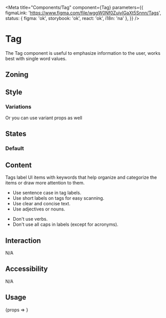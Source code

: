 


<Meta
	title="Components/Tag"
	component={Tag}
	parameters={{
		figmaLink: 'https://www.figma.com/file/wggW0Nf0ZujylGaXt5Snnn/Tags',
		status: { figma: 'ok', storybook: 'ok', react: 'ok', i18n: 'na' },
	}}
/>

# Tag

The Tag component is useful to emphasize information to the user, works best with single word values.

## Zoning

<FigmaImage
	src="https://www.figma.com/file/wggW0Nf0ZujylGaXt5Snnn/Tags?node-id=1306%3A65"
	alt="zoning image for tags"
/>

## Style

<FigmaImage src="https://www.figma.com/file/wggW0Nf0ZujylGaXt5Snnn/Tags?node-id=0%3A43" alt="" />

### Variations

<Canvas>
	<Story story={Stories.Default} />
	<Story story={Stories.Information} />
	<Story story={Stories.Success} />
	<Story story={Stories.Warning} />
	<Story story={Stories.Destructive} />
</Canvas>

Or you can use variant props as well

<Canvas>
	<Story story={Stories.VariantDefault} />
	<Story story={Stories.VariantInformation} />
	<Story story={Stories.VariantSuccess} />
	<Story story={Stories.VariantWarning} />
	<Story story={Stories.VariantDestructive} />
</Canvas>

## States

### Default

<Canvas>
	<Story story={Stories.Ellipsis} />
</Canvas>

## Content

Tags label UI items with keywords that help organize and categorize the items or draw more attention to them.

<Use>
	<Use.Do>
		<ul>
			<li>Use sentence case in tag labels.</li>
			<li>Use short labels on tags for easy scanning.</li>
			<li>Use clear and concise text.</li>
			<li>Use adjectives or nouns.</li>
		</ul>
	</Use.Do>
	<Use.Dont>
		<ul>
			<li>Don't use verbs.</li>
			<li>Don't use all caps in labels (except for acronyms).</li>
		</ul>
	</Use.Dont>
</Use>

## Interaction

N/A

## Accessibility

N/A

## Usage

<Canvas>
	<Story
		name="usage"
		args={{
			variant: 'Default',
			children: 'Lorem ipsum',
		}}
		argTypes={{
			variant: {},
			children: {
				description: 'Tag content',
			},
		}}
	>
		{props => <Tag {...props} />}
	</Story>
</Canvas>

<ArgsTable story="usage" />

